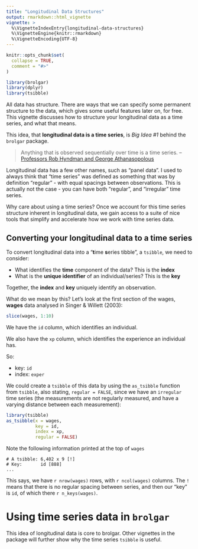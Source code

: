 ```yaml
---
title: "Longitudinal Data Structures"
output: rmarkdown::html_vignette
vignette: >
  %\VignetteIndexEntry{longitudinal-data-structures}
  %\VignetteEngine{knitr::rmarkdown}
  %\VignetteEncoding{UTF-8}
---
```


```r
knitr::opts_chunk$set(
  collapse = TRUE,
  comment = "#>"
)
```

```r
library(brolgar)
library(dplyr)
library(tsibble)
```

All data has structure. There are ways that we can specify some permanent structure to the data, which gives some useful features later on, for free. This vignette discusses how to structure your longitudinal data as a time series, and what that means.

This idea, that **longitudinal data is a time series**, is _Big Idea #1_ behind the `brolgar` package.

> Anything that is observed sequentially over time is a time series. -- [Professors Rob Hyndman and George Athanasopolous](https://otexts.com/fpp2/data-methods.html)

Longitudinal data has a few other names, such as "panel data". I used to always think that "time series" was defined as something that was by definition "regular" - with equal spacings between observations. This is actually not the case - you can have both "regular", and "irregular" time series. 

Why care about using a time series? Once we account for this time series structure inherent in longitudinal data, we gain access to a suite of nice tools that simplify and accelerate how we work with time series data.

## Converting your longitudinal data to a time series

To convert longitudinal data into a "**t**ime **s**eries tibble", a `tsibble`, we need to consider:

* What identifies the **time** component of the data? This is the **index**
* What is the **unique identifier** of an individual/series? This is the **key**

Together, the **index** and **key** uniquely identify an observation.

What do we mean by this? Let's look at the first section of the wages, **wages** data analysed in Singer & Willett (2003):

```r
slice(wages, 1:10)
```

We have the `id` column, which identifies an individual.

We also have the `xp` column, which identifies the experience an individual has.

So:

* key: `id`
* index: `exper`

We could create a `tsibble` of this data by using the `as_tsibble` function from `tsibble`, also stating, `regular = FALSE`, since we have an `irregular` time series (the measurements are not regularly measured, and have a varying distance between each measurement):

```r
library(tsibble)
as_tsibble(x = wages,
           key = id,
           index = xp,
           regular = FALSE)
```

Note the following information printed at the top of `wages`

```
# A tsibble: 6,402 x 9 [!]
# Key:       id [888]
...
```

This says, we have `r nrow(wages)` rows, with `r ncol(wages)` columns. The `!` means that there is no regular spacing between series, and then our "key" is `id`, of which there `r n_keys(wages)`.

# Using time series data in `brolgar`

This idea of longitudinal data is core to brolgar. Other vignettes in the package will further show why the time series `tsibble` is useful.

